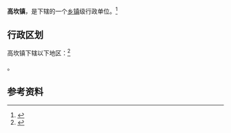 {{中国乡级行政区|21/08/82/104/000}}

'''高坎镇'''，是{{PRC admin/fullname|21/08/82/104/000|3}}下辖的一个[[乡镇|乡镇]]级行政单位。<ref>{{PRC admin/ref sgc|{{PRC admin/parent|21/08/82/104/000}}}}</ref>

== 行政区划 ==

高坎镇下辖以下地区：<ref>{{PRC admin/ref sgc|21/08/82/104/000}}</ref>

{{PRC admin/children|21/08/82/104/000}}。

== 参考资料 ==

{{reflist}}

{{行政区划小作品}}
{{PRC admin/navcat|21/08/82/104/000}}
